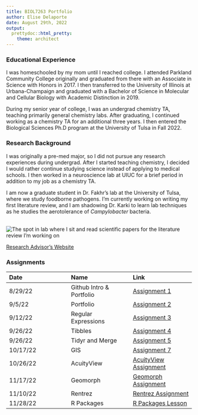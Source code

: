 ```yaml
---
title: BIOL7263 Portfolio
author: Elise Delaporte
date: August 29th, 2022
output:
  prettydoc::html_pretty:
    theme: architect
---
```


### Educational Experience

I was homeschooled by my mom until I reached college. I attended Parkland Community College originally and graduated from there with an Associate in Science with Honors in 2017. I then transferred to the University of Illinois at Urbana-Champaign and graduated with a Bachelor of Science in Molecular and Cellular Biology with Academic Distinction in 2019. 

During my senior year of college, I was an undergrad chemistry TA, teaching primarily general chemistry labs. After graduating, I continued working as a chemistry TA for an additional three years. I then entered the Biological Sciences Ph.D program at the University of Tulsa in Fall 2022. 

### Research Background

I was originally a pre-med major, so I did not pursue any research experiences during undergrad. After I started teaching chemistry, I decided I would rather continue studying science instead of applying to medical schools. I then worked in a neuroscience lab at UIUC for a brief period in addition to my job as a chemistry TA. 

I am now a graduate student in Dr. Fakhr's lab at the University of Tulsa, where we study foodborne pathogens. I'm currently working on writing my first literature review, and I am shadowing Dr. Karki to learn lab techniques as he studies the aerotolerance of *Campylobacter* bacteria. 

<br> 
![The spot in lab where I sit and read scientific papers for the literature review I'm working on](IMG_3257.jpg)

[Research Advisor's Website](https://scholar.google.com/citations?user=BwpdOWQAAAAJ&hl=en)


### Assignments

| Date | Name | Link
| :------------- | :------------- | :-------------
| 8/29/22   | Github Intro & Portfolio | [Assignment 1](Assignments/Assignment1.html)
| 9/5/22   | Portfolio | [Assignment 2](index.html)
| 9/12/22   | Regular Expressions | [Assignment 3](Assignments/Assignment3.html)
| 9/26/22   | Tibbles | [Assignment 4](Assignments/Assignment-4.html)
| 9/26/22   | Tidyr and Merge | [Assignment 5](Assignments/Assignment-5/Assignment-5.html)
| 10/17/22   | GIS | [Assignment 7](Assignments/GIS Lesson/Assignment-7.html)
| 10/26/22   | AcuityView | [AcuityView Assignment](Assignments/AcuityView/AcuityView.html)
| 11/17/22   | Geomorph | [Geomorph Assignment](Assignments/Geomorph/geomorph.html)
| 11/10/22   | Rentrez | [Rentrez Assignment](Assignments/Assignment-10.html)
| 11/28/22   | R Packages | [R Packages Lesson](RPackagesLesson/Creating-R-Packages-Lesson.html)

